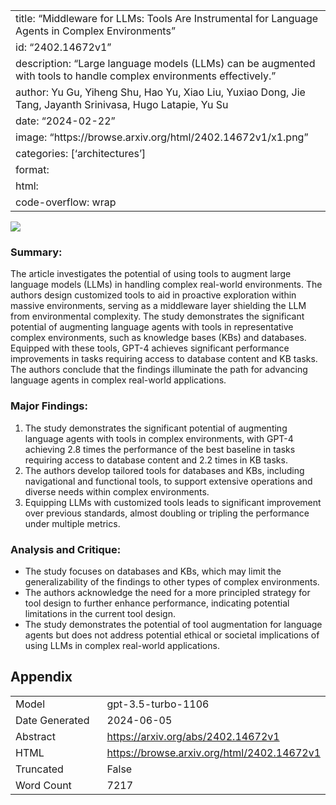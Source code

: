 
---
title: "Middleware for LLMs: Tools Are Instrumental for Language Agents in Complex Environments"
id: "2402.14672v1"
description: "Large language models (LLMs) can be augmented with tools to handle complex environments effectively."
author: Yu Gu, Yiheng Shu, Hao Yu, Xiao Liu, Yuxiao Dong, Jie Tang, Jayanth Srinivasa, Hugo Latapie, Yu Su
date: "2024-02-22"
image: "https://browse.arxiv.org/html/2402.14672v1/x1.png"
categories: ['architectures']
format:
  html:
    code-overflow: wrap
---

![](https://browse.arxiv.org/html/2402.14672v1/x1.png)

### Summary:
The article investigates the potential of using tools to augment large language models (LLMs) in handling complex real-world environments. The authors design customized tools to aid in proactive exploration within massive environments, serving as a middleware layer shielding the LLM from environmental complexity. The study demonstrates the significant potential of augmenting language agents with tools in representative complex environments, such as knowledge bases (KBs) and databases. Equipped with these tools, GPT-4 achieves significant performance improvements in tasks requiring access to database content and KB tasks. The authors conclude that the findings illuminate the path for advancing language agents in complex real-world applications.

### Major Findings:
1. The study demonstrates the significant potential of augmenting language agents with tools in complex environments, with GPT-4 achieving 2.8 times the performance of the best baseline in tasks requiring access to database content and 2.2 times in KB tasks.
2. The authors develop tailored tools for databases and KBs, including navigational and functional tools, to support extensive operations and diverse needs within complex environments.
3. Equipping LLMs with customized tools leads to significant improvement over previous standards, almost doubling or tripling the performance under multiple metrics.

### Analysis and Critique:
- The study focuses on databases and KBs, which may limit the generalizability of the findings to other types of complex environments.
- The authors acknowledge the need for a more principled strategy for tool design to further enhance performance, indicating potential limitations in the current tool design.
- The study demonstrates the potential of tool augmentation for language agents but does not address potential ethical or societal implications of using LLMs in complex real-world applications.

## Appendix

|          |          |
|----------|----------|
| Model     | gpt-3.5-turbo-1106       |
| Date Generated     | 2024-06-05       |
| Abstract | [https://arxiv.org/abs/2402.14672v1](https://arxiv.org/abs/2402.14672v1)        |
| HTML     | [https://browse.arxiv.org/html/2402.14672v1](https://browse.arxiv.org/html/2402.14672v1)       |
| Truncated       | False       |
| Word Count       | 7217       |